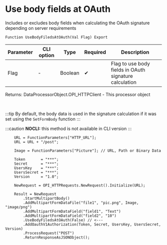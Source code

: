 ﻿---
sidebar_position: 3
description: Use body fields at OAuth  and other functions to work with HTTP-client in the Open Integration Package, a free open-source integration library for 1C:Enterprise 8, OneScript and CLI
keywords: [1C, 1С, 1С:Enterprise, 1С:Enterprise 8.3, API, Integration, Services, Exchange, OneScript, CLI, HTTP-client]
---


# Use body fields at OAuth 
 Includes or excludes body fields when calculating the OAuth signature depending on server requirements



`Function UseBodyFiledsAtOAuth(Val Flag) Export`

  | Parameter | CLI option | Type | Required | Description |
  |-|-|-|-|-|
  | Flag | - | Boolean | &#x2714; | Flag to use body fields in OAuth signature calculation |

  
  Returns:  DataProcessorObject.OPI_HTTPClient - This processor object

<br/>

:::tip
By default, the body data is used in the signature calculation if it was set using the `SetFormBody` function
:::

:::caution
**NOCLI:** this method is not available in CLI version
:::
<br/>



```bsl title="1C:Enterprise/OneScript code example"
    URL = FunctionParameters["HTTP_URL"];
    URL = URL + "/post";

    Image = FunctionParameters["Picture"]; // URL, Path or Binary Data

    Token       = "***";
    Secret      = "***";
    UsersKey    = "***";
    UsersSecret = "***";
    Version     = "1.0";

    NewRequest = OPI_HTTPRequests.NewRequest().Initialize(URL);

    Result = NewRequest
        .StartMultipartBody()
        .AddMultipartFormDataFile("file1", "pic.png", Image, "image/png")
        .AddMultipartFormDataField("field1", "Text")
        .AddMultipartFormDataField("field2", "10")
        .UseBodyFiledsAtOAuth(False) // <---
        .AddOauthV1Authorization(Token, Secret, UsersKey, UsersSecret, Version)
        .ProcessRequest("POST")
        .ReturnResponseAsJSONObject();
```
 




